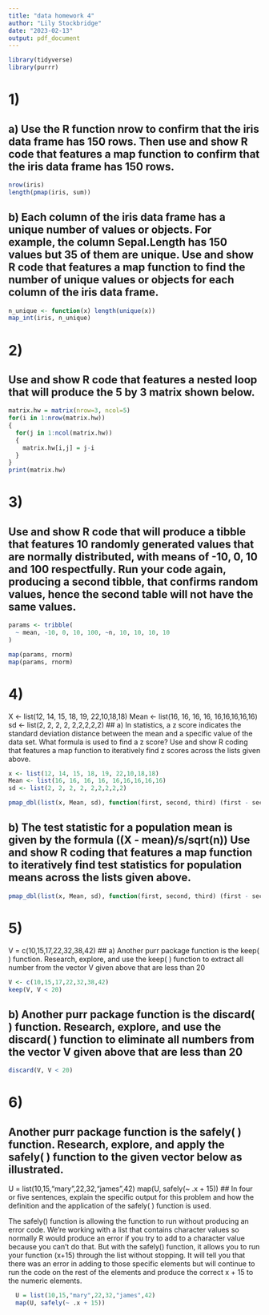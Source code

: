 ```yaml
---
title: "data homework 4"
author: "Lily Stockbridge"
date: "2023-02-13"
output: pdf_document
---
```

```r
library(tidyverse)
library(purrr)
```

# 1)
## a) Use the R function nrow to confirm that the iris data frame has 150 rows. Then use and show R code that features a map function to confirm that the iris data frame has 150 rows.
```r
nrow(iris)
length(pmap(iris, sum))
```

## b) Each column of the iris data frame has a unique number of values or objects. For example, the column Sepal.Length has 150 values but 35 of them are unique. Use and show R code that features a map function to find the number of unique values or objects for each column of the iris data frame.
```r
n_unique <- function(x) length(unique(x))
map_int(iris, n_unique)
```

# 2)
## Use and show R code that features a nested loop that will produce the  5 by 3 matrix shown below.
```r
matrix.hw = matrix(nrow=3, ncol=5) 
for(i in 1:nrow(matrix.hw))       
{
  for(j in 1:ncol(matrix.hw))     
  {
    matrix.hw[i,j] = j-i       
  }
}
print(matrix.hw)
```

# 3)
## Use and show R code that will produce a tibble that features 10 randomly generated values that are normally distributed, with means of -10, 0, 10 and 100 respectfully. Run your code again, producing a second tibble, that confirms random values, hence the second table will not have the same values.
```r
params <- tribble(
  ~ mean, -10, 0, 10, 100, ~n, 10, 10, 10, 10
)

map(params, rnorm)
map(params, rnorm)
```

# 4) 
X <- list(12, 14, 15, 18, 19, 22,10,18,18)
Mean <- list(16, 16, 16, 16, 16,16,16,16,16)
sd <- list(2, 2, 2, 2, 2,2,2,2,2)
## a) In statistics, a z score indicates the standard deviation distance between the mean and a specific value of the data set. What formula is used to find a z score? Use and show R coding that features a map function to iteratively find z scores across the lists given above.
```r
x <- list(12, 14, 15, 18, 19, 22,10,18,18)
Mean <- list(16, 16, 16, 16, 16,16,16,16,16)
sd <- list(2, 2, 2, 2, 2,2,2,2,2)

pmap_dbl(list(x, Mean, sd), function(first, second, third) (first - second)/third)
```

## b) The test statistic for a population mean is given by the formula ((X - mean)/s/sqrt(n)) Use and show R coding that features a map function to iteratively find test statistics for population means across the lists given above.
```r
pmap_dbl(list(x, Mean, sd), function(first, second, third) (first - second)/(third/(sqrt(9))))
```

# 5)
V = c(10,15,17,22,32,38,42)
## a) Another purr package function is the keep( ) function. Research, explore, and use the keep( ) function to extract all number from the vector V given above that are less than 20
```r
V <- c(10,15,17,22,32,38,42)
keep(V, V < 20)
```

## b) Another purr package function is the discard( ) function. Research, explore, and use the discard( ) function to eliminate all numbers from the vector V given above that are less than 20
```r
discard(V, V < 20)
```

# 6)
## Another purr package function is the safely( ) function. Research, explore, and apply the safely( ) function  to the given vector below as illustrated.
  U = list(10,15,"mary",22,32,"james",42)
  map(U, safely(~ .x + 15))
## In four or five sentences, explain the specific output for this problem and how the definition and the application of the safely( ) function is used.

The safely() function is allowing the function to run without producing an error code. We're working with a list that contains character values so normally R would produce an error if you try to add to a character value because you can't do that. But with the safely() function, it allows you to run your function (x+15) through the list without stopping. It will tell you that there was an error in adding to those specific elements but will continue to run the code on the rest of the elements and produce the correct x + 15 to the numeric elements.

```r
  U = list(10,15,"mary",22,32,"james",42)
  map(U, safely(~ .x + 15))
```

